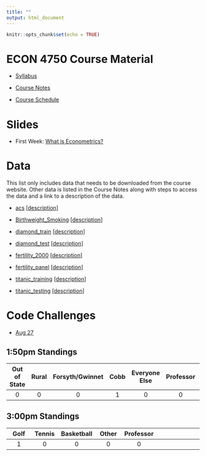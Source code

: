 ```yaml
---
title: ""
output: html_document
---
```


```r
knitr::opts_chunk$set(echo = TRUE)
```

# ECON 4750 Course Material

- [Syllabus](syllabus.pdf)

- [Course Notes](https://bcallaway11.github.io/econ_4750_notes/)

- [Course Schedule](https://bcallaway11.github.io/Courses/ECON_4750_Fall_2021/tentative_schedule.html)

# Slides

- First Week: [What is Econometrics?](l1.html)

# Data

This list only includes data that needs to be downloaded from the course website.  Other data is listed in the Course Notes along with steps to access the data and a link to a description of the data.

- [acs](data/acs.RData) [[description](data/acs_description.txt)]

- [Birthweight_Smoking](data/birthweight_smoking.dta) [[description](https://www.princeton.edu/~mwatson/Stock-Watson_3u/Students/EE_Datasets/Birthweight_Smoking_Description.pdf)]

- [diamond_train](data/diamond_train.RData) [[description](https://www.kaggle.com/shivam2503/diamonds/)]

- [diamond_test](data/diamond_test.RData) [[description](https://www.kaggle.com/shivam2503/diamonds/)]

- [fertility_2000](data/fertility_2000.RData) [[description](data/fertility_description.txt)]

- [fertility_panel](data/fertility_panel.RData) [[description](data/fertility_description.txt)]

- [titanic_training](data/titanic_training.csv) [[description](data/titanic_description.txt)]

- [titanic_testing](data/titanic_testing.csv) [[description](data/titanic_description.txt)]

# Code Challenges

- [Aug 27](code_challenge1.html)

## 1:50pm Standings

| Out of State | Rural | Forsyth/Gwinnet | Cobb | Everyone Else | Professor |
|:--------:|:--------:|:--------:|:--------:|:--------:|:--------:|:--------:|
| 0 | 0 | 0 | 1 | 0 | 0 |

## 3:00pm Standings

| Golf | Tennis | Basketball | Other | Professor |
|:--------:|:--------:|:--------:|:--------:|:--------:|:--------:|:--------:|
| 1 | 0 | 0 | 0 | 0 |


